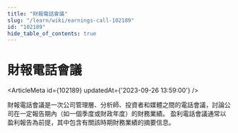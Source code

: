 ```yaml
---
title: "財報電話會議"
slug: "/learn/wiki/earnings-call-102189"
id: "102189"
hide_table_of_contents: true
---
```



# 財報電話會議

<ArticleMeta id={102189} updatedAt={'2023-09-26 13:59:00'} />
<div className='border-solid border-b border-t-0 my-4 border-[var(--ifm-color-gray-300)]' />

財報電話會議是一次公司管理層、分析師、投資者和媒體之間的電話會議，討論公司在一定報告期內（如一個季度或財政年度）的財務業績。 盈利電話會議通常以盈利報告為前提，其中包含有關該時期財務業績的摘要信息。
